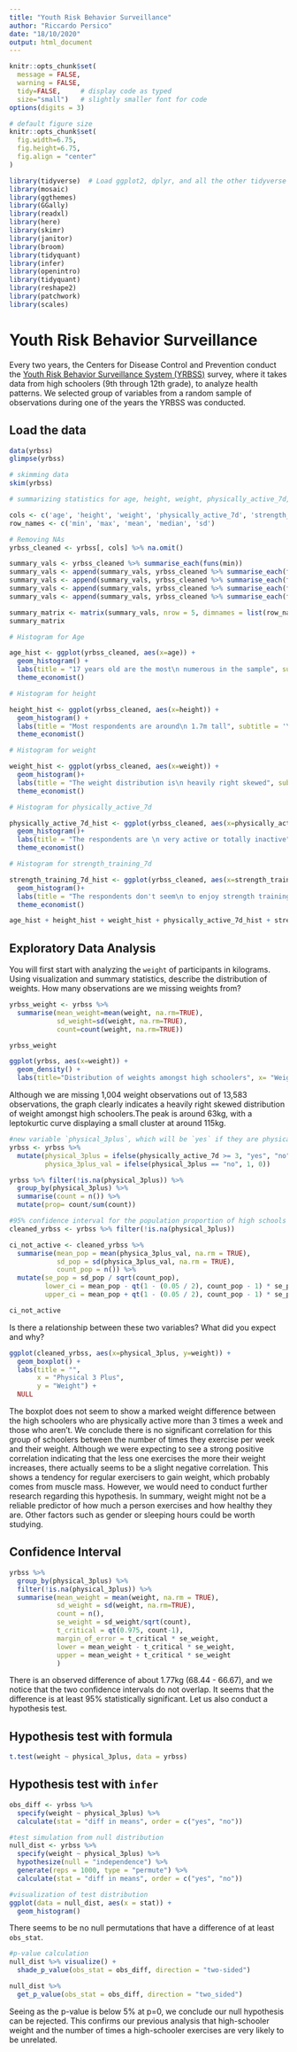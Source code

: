 ```yaml
---
title: "Youth Risk Behavior Surveillance"
author: "Riccardo Persico"
date: "18/10/2020"
output: html_document
---
```


```r
knitr::opts_chunk$set(
  message = FALSE, 
  warning = FALSE, 
  tidy=FALSE,     # display code as typed
  size="small")   # slightly smaller font for code
options(digits = 3)

# default figure size
knitr::opts_chunk$set(
  fig.width=6.75, 
  fig.height=6.75,
  fig.align = "center"
)
```


```r
library(tidyverse)  # Load ggplot2, dplyr, and all the other tidyverse packages
library(mosaic)
library(ggthemes)
library(GGally)
library(readxl)
library(here)
library(skimr)
library(janitor)
library(broom)
library(tidyquant)
library(infer)
library(openintro)
library(tidyquant)
library(reshape2)
library(patchwork)
library(scales)
```


# Youth Risk Behavior Surveillance

Every two years, the Centers for Disease Control and Prevention conduct the [Youth Risk Behavior Surveillance System (YRBSS)](https://www.cdc.gov/healthyyouth/data/yrbs/index.htm) survey, where it takes data from high schoolers (9th through 12th grade), to analyze health patterns. We selected group of variables from a random sample of observations during one of the years the YRBSS was conducted.

## Load the data


```r
data(yrbss)
glimpse(yrbss)
```

```r

# skimming data
skim(yrbss)

# summarizing statistics for age, height, weight, physically_active_7d, strength_training_7d

cols <- c('age', 'height', 'weight', 'physically_active_7d', 'strength_training_7d')
row_names <- c('min', 'max', 'mean', 'median', 'sd')

# Removing NAs
yrbss_cleaned <- yrbss[, cols] %>% na.omit()

summary_vals <- yrbss_cleaned %>% summarise_each(funs(min))
summary_vals <- append(summary_vals, yrbss_cleaned %>% summarise_each(funs(max)))
summary_vals <- append(summary_vals, yrbss_cleaned %>% summarise_each(funs(mean)))
summary_vals <- append(summary_vals, yrbss_cleaned %>% summarise_each(funs(median)))
summary_vals <- append(summary_vals, yrbss_cleaned %>% summarise_each(funs(sd)))

summary_matrix <- matrix(summary_vals, nrow = 5, dimnames = list(row_names, cols), byrow = TRUE)
summary_matrix

# Histogram for Age

age_hist <- ggplot(yrbss_cleaned, aes(x=age)) + 
  geom_histogram() +
  labs(title = "17 years old are the most\n numerous in the sample", subtitle = '\nAge distribution', x= "\nAge", y="Count\n") +
  theme_economist()

# Histogram for height

height_hist <- ggplot(yrbss_cleaned, aes(x=height)) + 
  geom_histogram() +
  labs(title = "Most respondents are around\n 1.7m tall", subtitle = '\nHeight distribution', x= "\nHeight", y="Count\n") +
  theme_economist()

# Histogram for weight

weight_hist <- ggplot(yrbss_cleaned, aes(x=weight)) + 
  geom_histogram()+
  labs(title = "The weight distribution is\n heavily right skewed", subtitle = '\nWeight distribution', x= "\nWeight", y="Count\n") +
  theme_economist()

# Histogram for physically_active_7d

physically_active_7d_hist <- ggplot(yrbss_cleaned, aes(x=physically_active_7d)) + 
  geom_histogram()+
  labs(title = "The respondents are \n very active or totally inactive", subtitle = '\nDaily distribution of physical activity', x= "\n# of days", y="Count\n") +
  theme_economist()

# Histogram for strength_training_7d

strength_training_7d_hist <- ggplot(yrbss_cleaned, aes(x=strength_training_7d)) + 
  geom_histogram()+
  labs(title = "The respondents don't seem\n to enjoy strength training", subtitle = '\nDaily distribution of strength training', x= "\n# of days", y="Count\n") +
  theme_economist()

age_hist + height_hist + weight_hist + physically_active_7d_hist + strength_training_7d_hist

```


## Exploratory Data Analysis

You will first start with analyzing the `weight` of participants in kilograms. Using visualization and summary statistics, describe the distribution of weights. How many observations are we missing weights from?

```r

yrbss_weight <- yrbss %>% 
  summarise(mean_weight=mean(weight, na.rm=TRUE), 
            sd_weight=sd(weight, na.rm=TRUE), 
            count=count(weight, na.rm=TRUE))

yrbss_weight

ggplot(yrbss, aes(x=weight)) +
  geom_density() +
  labs(title="Distribution of weights amongst high schoolers", x= "Weight(kg)", y="Density")

```
Although we are missing 1,004 weight observations out of 13,583 observations, the graph clearly indicates a heavily right skewed distribution of weight amongst high schoolers.The peak is around 63kg, with a leptokurtic curve displaying a small cluster at around 115kg.

  
```r
#new variable `physical_3plus`, which will be `yes` if they are physically active for at least 3 days a week, and `no` otherwise.
yrbss <- yrbss %>% 
  mutate(physical_3plus = ifelse(physically_active_7d >= 3, "yes", "no"),
         physica_3plus_val = ifelse(physical_3plus == "no", 1, 0))

yrbss %>% filter(!is.na(physical_3plus)) %>% 
  group_by(physical_3plus) %>% 
  summarise(count = n()) %>% 
  mutate(prop= count/sum(count))

```


```r
#95% confidence interval for the population proportion of high schools that are *NOT* active 3 or more days per week
cleaned_yrbss <- yrbss %>% filter(!is.na(physical_3plus))

ci_not_active <- cleaned_yrbss %>% 
  summarise(mean_pop = mean(physica_3plus_val, na.rm = TRUE),
            sd_pop = sd(physica_3plus_val, na.rm = TRUE),
            count_pop = n()) %>%
  mutate(se_pop = sd_pop / sqrt(count_pop),
         lower_ci = mean_pop - qt(1 - (0.05 / 2), count_pop - 1) * se_pop,
         upper_ci = mean_pop + qt(1 - (0.05 / 2), count_pop - 1) * se_pop)

ci_not_active

```
Is there a relationship between these two variables? What did you expect and why?

```r

ggplot(cleaned_yrbss, aes(x=physical_3plus, y=weight)) +
  geom_boxplot() +
  labs(title = "",
       x = "Physical 3 Plus",
       y = "Weight") + 
  NULL

```
The boxplot does not seem to show a marked weight difference between the high schoolers who are physically active more than 3 times a week and those who aren't. We conclude there is no significant correlation for this group of schoolers between the number of times they exercise per week and their weight. Although we were expecting to see a strong positive correlation indicating that the less one exercises the more their weight increases, there actually seems to be a slight negative correlation. This shows a tendency for regular exercisers to gain weight, which probably comes from muscle mass. However, we would need to conduct further research regarding this hypothesis. In summary, weight might not be a reliable predictor of how much a person exercises and how healthy they are. Other factors such as gender or sleeping hours could be worth studying.


## Confidence Interval

```r
yrbss %>%
  group_by(physical_3plus) %>%
  filter(!is.na(physical_3plus)) %>% 
  summarise(mean_weight = mean(weight, na.rm = TRUE),
            sd_weight = sd(weight, na.rm=TRUE),
            count = n(),
            se_weight = sd_weight/sqrt(count),
            t_critical = qt(0.975, count-1), 
            margin_of_error = t_critical * se_weight,
            lower = mean_weight - t_critical * se_weight,
            upper = mean_weight + t_critical * se_weight
            )

```

There is an observed difference of about 1.77kg (68.44 - 66.67), and we notice that the two confidence intervals do not overlap. It seems that the difference is at least 95% statistically significant. Let us also conduct a hypothesis test.

## Hypothesis test with formula

```r
t.test(weight ~ physical_3plus, data = yrbss)
```

## Hypothesis test with `infer`


```r
obs_diff <- yrbss %>%
  specify(weight ~ physical_3plus) %>%
  calculate(stat = "diff in means", order = c("yes", "no"))

```

```r
#test simulation from null distribution
null_dist <- yrbss %>%
  specify(weight ~ physical_3plus) %>%
  hypothesize(null = "independence") %>%
  generate(reps = 1000, type = "permute") %>%
  calculate(stat = "diff in means", order = c("yes", "no"))

#visualization of test distribution
ggplot(data = null_dist, aes(x = stat)) +
  geom_histogram()

```

There seems to be no null permutations that have a difference of at least `obs_stat`.

```r
#p-value calculation
null_dist %>% visualize() +
  shade_p_value(obs_stat = obs_diff, direction = "two-sided")

null_dist %>%
  get_p_value(obs_stat = obs_diff, direction = "two_sided")

```


Seeing as the p-value is below 5% at p=0, we conclude our null hypothesis can be rejected. This confirms our previous analysis that high-schooler weight and the number of times a high-schooler exercises are very likely to be unrelated.
